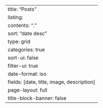 ---
title: "Posts"
listing:
  contents: "."
  sort: "date desc"
  type: grid
  categories: true
  sort-ui: false
  filter-ui: true
  date-format: iso
  fields: [date, title, image, description]
page-layout: full
title-block-banner: false
---